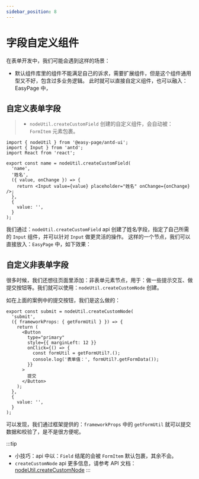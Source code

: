 ```yaml
---
sidebar_position: 8
---
```


# 字段自定义组件

在表单开发中，我们可能会遇到这样的场景：
- 默认组件库里的组件不能满足自己的诉求，需要扩展组件，但是这个组件通用型又不好，包含过多业务逻辑。
此时就可以直接自定义组件，也可以融入：EasyPage 中，

## 自定义表单字段

> - `nodeUtil.createCustomField` 创建的自定义组件，会自动被：`FormItem` 元素包裹。

```tsx
import { nodeUtil } from '@easy-page/antd-ui';
import { Input } from 'antd';
import React from 'react';

export const name = nodeUtil.createCustomField(
  'name',
  '姓名',
  ({ value, onChange }) => {
    return <Input value={value} placeholder="姓名" onChange={onChange} />;
  },
  {
    value: '',
  }
);

```
我们通过：`nodeUtil.createCustomField` api 创建了姓名字段，指定了自己所需的 `Input` 组件，并可以针对 `Input` 做更灵活的操作。
这样的一个节点，我们可以直接放入：`EasyPage` 中，如下效果：


<Topic28></Topic28>

## 自定义非表单字段

很多时候，我们还想往页面里添加：非表单元素节点，用于：做一些提示交互、做提交按钮等。我们就可以使用：`nodeUtil.createCustomNode` 创建。

如在上面的案例中的提交按钮，我们是这么做的：

```tsx
export const submit = nodeUtil.createCustomNode(
  'submit',
  ({ frameworkProps: { getFormUtil } }) => {
    return (
      <Button
        type="primary"
        style={{ marginLeft: 12 }}
        onClick={() => {
          const formUtil = getFormUtil?.();
          console.log('表单值：', formUtil?.getFormData());
        }}
      >
        提交
      </Button>
    );
  },
  {
    value: '',
  }
);

```
可以发现，我们通过框架提供的：`frameworkProps` 中的 `getFormUtil` 就可以提交数据和校验了，是不是很方便呢。



:::tip
- 小技巧：api 中以：`Field` 结尾的会被 `FormItem` 默认包裹，其余不会。
- `createCustomNode` api 更多信息，请参考 API 文档：[nodeUtil.createCustomNode](/docs/apis/nodeApi/node_api#createcustomnode)
:::